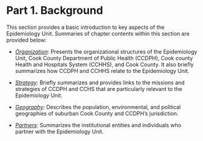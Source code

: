 # Part 1. Background

This section provides a basic introduction to key aspects of the Epidemiology Unit. Summaries of chapter contents within this section are provided below:

-   *[Organization](organization.qmd)*: Presents the organizational structures of the Epidemiology Unit, Cook County Department of Public Health (CCDPH), Cook county Health and Hospitals System (CCHHS), and Cook County. It also briefly summarizes how CCDPH and CCHHS relate to the Epidemiology Unit.

-   *[Strategy](strategy.qmd)*: Briefly summarizes and provides links to the missions and strategies of CCDPH and CCHS that are particularly relevant to the Epidemiology Unit.

-   *[Geography](geography.qmd)*: Describes the population, environmental, and political geographies of suburban Cook County and CCDPH's jurisdiction.

-   *[Partners](partners.qmd)*: Summarizes the institutional entities and individuals who partner with the Epidemiology Unit.
